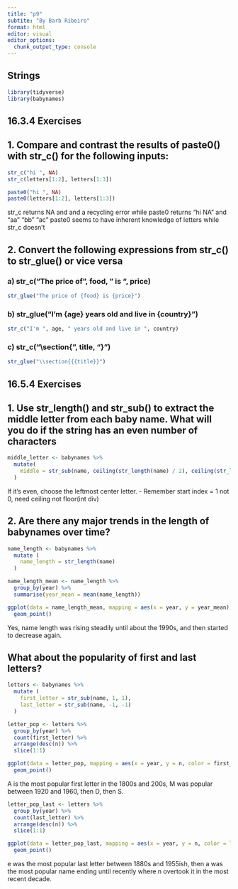 ---
title: "p9"
subtite: "By Barb Ribeiro"
format: html
editor: visual
editor_options: 
  chunk_output_type: console
---

## Strings

```{r}
library(tidyverse)
library(babynames)
```

## 16.3.4 Exercises

## 1. Compare and contrast the results of paste0() with str_c() for the following inputs:

```{r}
str_c("hi ", NA)
str_c(letters[1:2], letters[1:3])
```

```{r}
paste0("hi ", NA)
paste0(letters[1:2], letters[1:3])
```

str_c returns NA and and a recycling error while paste0 returns "hi NA" and "aa" "bb" "ac" paste0 seems to have inherent knowledge of letters while str_c doesn't

## 2. Convert the following expressions from str_c() to str_glue() or vice versa

### a) str_c("The price of", food, " is ", price)

```{r}
str_glue("The price of {food} is {price}")
```

### b) str_glue("I'm {age} years old and live in {country}")

```{r}
str_c("I'm ", age, " years old and live in ", country)
```

### c) str_c("\\section{", title, "}")

```{r}
str_glue("\\section{{{title}}")
```

## 16.5.4 Exercises

## 1. Use str_length() and str_sub() to extract the middle letter from each baby name. What will you do if the string has an even number of characters

```{r}
middle_letter <- babynames %>%
  mutate(
    middle = str_sub(name, ceiling(str_length(name) / 2), ceiling(str_length(name) / 2))
  )
```

If it's even, choose the leftmost center letter. - Remember start index = 1 not 0, need ceiling not floor(int div)

## 2. Are there any major trends in the length of babynames over time? 

```{r}
name_length <- babynames %>%
  mutate (
    name_length = str_length(name)
  )
```

```{r}
name_length_mean <- name_length %>%
  group_by(year) %>%
  summarise(year_mean = mean(name_length))
```

```{r}
ggplot(data = name_length_mean, mapping = aes(x = year, y = year_mean)) + 
  geom_point()
```

Yes, name length was rising steadily until about the 1990s, and then started to decrease again.

## What about the popularity of first and last letters?

```{r}
letters <- babynames %>%
  mutate (
    first_letter = str_sub(name, 1, 1),
    last_letter = str_sub(name, -1, -1)
  )
```

```{r}
letter_pop <- letters %>%
  group_by(year) %>%
  count(first_letter) %>%
  arrange(desc(n)) %>%
  slice(1:1)
```

```{r}
ggplot(data = letter_pop, mapping = aes(x = year, y = n, color = first_letter)) + 
  geom_point()
```

A is the most popular first letter in the 1800s and 200s, M was popular between 1920 and 1960, then D, then S.

```{r}
letter_pop_last <- letters %>%
  group_by(year) %>%
  count(last_letter) %>%
  arrange(desc(n)) %>%
  slice(1:1)
```

```{r}
ggplot(data = letter_pop_last, mapping = aes(x = year, y = n, color = last_letter)) + 
  geom_point()
```
e was the most popular last letter between 1880s and 1955ish, then a was the most popular name ending until recently where n overtook it in the most recent decade. 